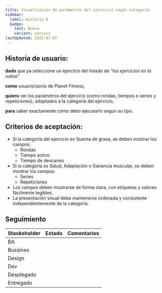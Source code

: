 ```yaml
---
title: Visualización de parámetros del ejercicio según categoría
sidebar:
  label: Historia 6
  badge:
    text: Nuevo
    variant: success
lastUpdated: 2025-07-07
---
```



## Historia de usuario:

**dado** que ya seleccione un ejercicio del listado de _"los ejercicios en la rutina"_

**como** usuario/socio de Planet Fitness,

**quiero** ver los parámetros del ejercicio (como rondas, tiempos o series y repeticiones), adaptados a la categoría del ejercicio,

**para** saber exactamente cómo debo ejecutarlo según su tipo.

## Criterios de aceptación:

  - Si la categoría del ejercicio es Quema de grasa, se deben mostrar los campos:
    - Rondas
    - Tiempo activo
    - Tiempo de descanso
  - Si la categoría es Salud, Adaptación o Ganancia muscular, se deben mostrar los campos:
    - Series
    - Repeticiones
  - Los campos deben mostrarse de forma clara, con etiquetas y valores fácilmente legibles.
  - La presentación visual debe mantenerse ordenada y consistente independientemente de la categoría.

## Seguimiento

| Stackeholder |                     Estado                    |             Comentarios             |
|--------------|-----------------------------------------------|------------------------------------ |
| BA           | <Badge text="Terminado" variant="note" />     |                                     |
| Bussines     | <Badge text="Pendiente" variant="caution" />  |                                     |
| Design       | <Badge text="Pendiente" variant="caution" />  |                                     |
| Dev          | <Badge text="Pendiente" variant="caution" />  |                                     |
| Desplegado   | <Badge text="Pendiente" variant="caution" />  |                                     |
| Entregado    | <Badge text="Pendiente" variant="caution" />  |                                     |

